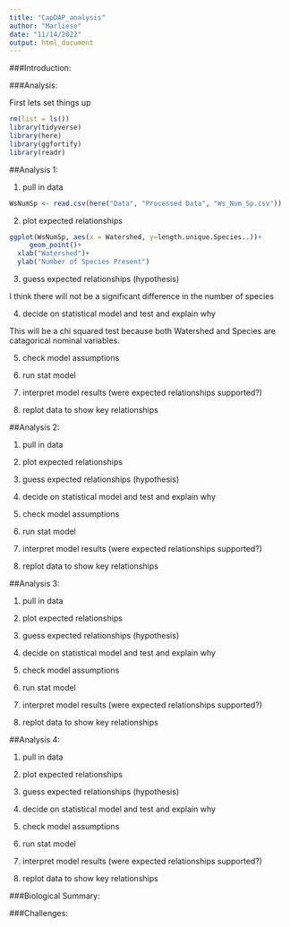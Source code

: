 ```yaml
---
title: "CapDAP_analysis"
author: "Marliese"
date: "11/14/2022"
output: html_document
---
```


###Introduction:


###Analysis:

First lets set things up
```r
rm(list = ls())
library(tidyverse)
library(here)
library(ggfortify)
library(readr)
```


##Analysis 1:

1. pull in data

```r
WsNumSp <- read.csv(here("Data", "Processed Data", "Ws_Num_Sp.csv"))
```

2. plot expected relationships

```r
ggplot(WsNumSp, aes(x = Watershed, y=length.unique.Species..))+
     geom_point()+
  xlab("Watershed")+
  ylab("Number of Species Present")
```


3. guess expected relationships (hypothesis)

I think there will not be a significant difference in the number of species

4. decide on statistical model and test and explain why

This will be a chi squared test because both Watershed and Species are catagorical nominal variables.

5. check model assumptions

6. run stat model

7. interpret model results (were expected relationships supported?)

8. replot data to show key relationships


##Analysis 2:

1. pull in data

2. plot expected relationships

3. guess expected relationships (hypothesis)

4. decide on statistical model and test and explain why

5. check model assumptions

6. run stat model

7. interpret model results (were expected relationships supported?)

8. replot data to show key relationships

##Analysis 3:

1. pull in data

2. plot expected relationships

3. guess expected relationships (hypothesis)

4. decide on statistical model and test and explain why

5. check model assumptions

6. run stat model

7. interpret model results (were expected relationships supported?)

8. replot data to show key relationships

##Analysis 4:

1. pull in data

2. plot expected relationships

3. guess expected relationships (hypothesis)

4. decide on statistical model and test and explain why

5. check model assumptions

6. run stat model

7. interpret model results (were expected relationships supported?)

8. replot data to show key relationships




###Biological Summary:


###Challenges:



